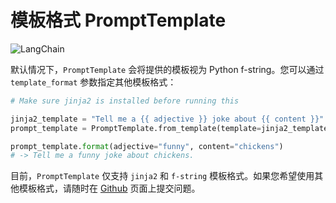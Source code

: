 # 模板格式 PromptTemplate
 
![LangChain](https://pica.zhimg.com/50/v2-56e8bbb52aa271012541c1fe1ceb11a2_r.gif 'LangChain中文网')

默认情况下，`PromptTemplate` 会将提供的模板视为 Python f-string。您可以通过 `template_format` 参数指定其他模板格式：

```python
# Make sure jinja2 is installed before running this

jinja2_template = "Tell me a {{ adjective }} joke about {{ content }}"
prompt_template = PromptTemplate.from_template(template=jinja2_template, template_format="jinja2")

prompt_template.format(adjective="funny", content="chickens")
# -> Tell me a funny joke about chickens.
```

目前，`PromptTemplate` 仅支持 `jinja2` 和 `f-string` 模板格式。如果您希望使用其他模板格式，请随时在 [Github](https://github.com/hwchase17/langchain/issues) 页面上提交问题。

